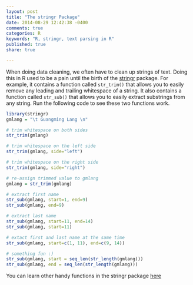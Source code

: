 ```yaml
---
layout: post
title: "The stringr Package"
date: 2014-08-29 12:42:38 -0400
comments: true
categories: R
keywords: "R, stringr, text parsing in R"
published: true
share: true

---
```

When doing data cleaning, we often have to clean up strings of text. Doing this in R used to be a pain until the birth of the [stringr](http://cran.r-project.org/web/packages/stringr/index.html) package. For example, it contains a function called `str_trim()` that allows you to easily remove any leading and trailing whitespace of a string. It also contains a function called `str_sub()` that allows you to easily extract substrings from any string. Run the following code to see these two functions work.

```r
library(stringr)
gmlang = "\t Guangming Lang \n"

# trim whitespace on both sides
str_trim(gmlang)

# trim whitespace on the left side
str_trim(gmlang, side="left")

# trim whitespace on the right side
str_trim(gmlang, side="right")

# re-assign trimmed value to gmlang
gmlang = str_trim(gmlang)

# extract first name
str_sub(gmlang, start=1, end=9)
str_sub(gmlang, end=9)

# extract last name
str_sub(gmlang, start=11, end=14)
str_sub(gmlang, start=11)

# extact first and last name at the same time
str_sub(gmlang, start=c(1, 11), end=c(9, 14))

# something fun :)
str_sub(gmlang, start = seq_len(str_length(gmlang)))
str_sub(gmlang, end = seq_len(str_length(gmlang)))
```

You can learn other handy functions in the stringr package [here](http://cran.r-project.org/web/packages/stringr/stringr.pdf)

